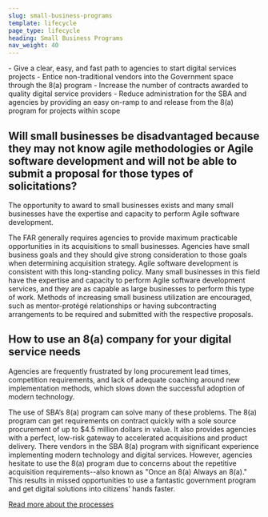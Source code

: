 ```yaml
---
slug: small-business-programs
template: lifecycle
page_type: lifecycle
heading: Small Business Programs
nav_weight: 40
---
```

<Summary>
- Give a clear, easy, and fast path to agencies to start digital services projects
- Entice non-traditional vendors into the Government space through the 8(a) program
- Increase the number of contracts awarded to quality digital service providers
- Reduce administration for the SBA and agencies by providing an easy on-ramp to and release from the 8(a) program for projects within scope
</Summary>

## Will small businesses be disadvantaged because they may not know agile methodologies or Agile software development and will not be able to submit a proposal for those types of solicitations?

The opportunity to award to small businesses exists and many small businesses have the expertise and capacity to perform Agile software development.

The FAR generally requires agencies to provide maximum practicable opportunities in its acquisitions to small businesses. Agencies have small business goals and they should give strong consideration to those goals when determining acquisition strategy. Agile software development is consistent with this long-standing policy. Many small businesses in this field have the expertise and capacity to perform Agile software development services, and they are as capable as large businesses to perform this type of work. Methods of increasing small business utilization are encouraged, such as mentor-protégé relationships or having subcontracting arrangements to be required and submitted with the respective proposals.

## How to use an 8(a) company for your digital service needs

Agencies are frequently frustrated by long procurement lead times, competition requirements, and lack of adequate coaching around new implementation methods, which slows down the successful adoption of modern technology.

The use of SBA’s 8(a) program can solve many of these problems. The 8(a) program can get requirements on contract quickly with a sole source procurement of up to $4.5 million dollars in value. It also provides agencies with a perfect, low-risk gateway to accelerated acquisitions and product delivery. There vendors in the SBA 8(a) program with significant experience implementing modern technology and digital services. However, agencies hesitate to use the 8(a) program due to concerns about the repetitive acquisition requirements--also known as "Once an 8(a) Always an 8(a)." This results in missed opportunities to use a fantastic government program and get digital solutions into citizens’ hands faster.

[Read more about the processes](https://usds.github.io/techfar-hub-website-v3/get-started/8a/)
